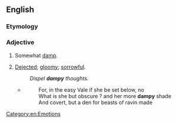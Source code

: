 ==English==

===Etymology===
{{suffix|en|damp|y}}

===Adjective===
{{en-adj}}

# {{lb|en|obsolete}} Somewhat [[damp]].
# {{lb|en|obsolete}} [[dejected|Dejected]]; [[gloomy]]; [[sorrowful]].
#: ''Dispel '''dampy''' thoughts.''
#* {{rfdatek|en|Michael Drayton}}
#*: For, in the easy Vale if she be set below, no
#*: What is she but obscure ? and her more '''dampy''' shade
#*: And covert, but a den for beasts of ravin made

[[Category:en:Emotions]]